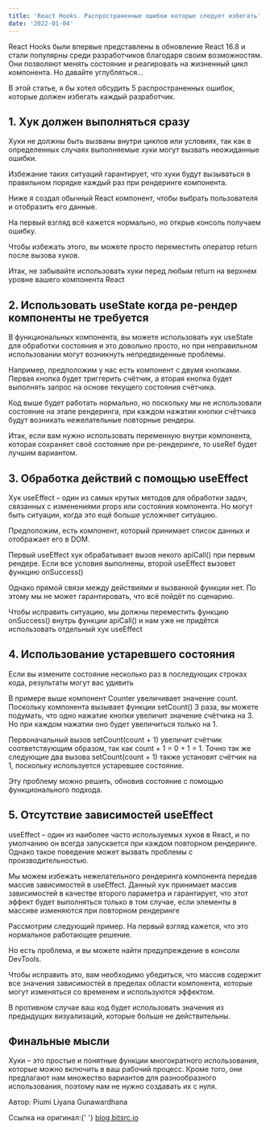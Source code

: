 ```yaml
---
title: 'React Hooks. Распространенные ошибки которые следует избегать'
date: '2022-01-04'
---
```



<p>
  React Hooks были впервые представлены в обновление React 16.8 и стали популярны среди
  разработчиков благодаря своим возможностям. Они позволяют менять состояние и реагировать
  на жизненный цикл компонента. Но давайте углубляться…
</p>

<p className="mt-8">
  В этой статье, я бы хотел обсудить 5 распространенных ошибок, которые должен избегать
  каждый разработчик.
</p>

<h2 class="mt-8 mb-8 font-bold text-4xl text-sky-600">1. Хук должен выполняться сразу</h2>

<p class="mt-8 mb-8">
  Хуки не должны быть вызваны внутри циклов или условиях, так как в определенных случаях
  выполняемые хуки могут вызвать неожиданные ошибки.
</p>

<p class="mt-8 mb-8">
  Избежание таких ситуаций гарантирует, что хуки будут вызываться в правильном порядке
  каждый раз при рендеринге компонента.
</p>

<p class="mt-8 mb-8">
  Ниже я создал обычный React компонент, чтобы выбрать пользователя и отобразить его
  данные.
</p>

<div>
  <Gist id="e5fc194641b2fc8a031a07b38fedea99" />
</div>

<p class="mt-8 mb-8">
  На первый взгляд всё кажется нормально, но открыв консоль получаем ошибку.
</p>

<p class="mt-8 mb-8">
  Чтобы избежать этого, вы можете просто переместить оператор return после вызова хуков.
</p>

<p class="mt-8 mb-8">
  Итак, не забывайте использовать хуки перед любым return на верхнем уровне вашего
  компонента React
</p>

<div>
  <Gist id="1320a01b4350988f5823b833f1f6dd8a" />
</div>

<h2 class="mt-8 mb-8 font-bold text-4xl text-sky-600">
  2. Использовать useState когда ре-рендер компоненты не требуется
</h2>

<p class="mt-8 mb-8">
  В функциональных компонента, вы можете использовать хук useState для обработки состояния
  и это довольно просто, но при неправильном использовании могут возникнуть непредвиденные
  проблемы.
</p>

<p class="mt-8 mb-8">
  Например, предположим у нас есть компонент с двумя кнопками. Первая кнопка будет
  триггерить счётчик, а вторая кнопка будет выполнять запрос на основе текущего состояния
  счётчика.
</p>

<div>
  <Gist id="f8732b86bb2f61dcb53ba9558af03f00" />
</div>

<p class="mt-8 mb-8">
  Код выше будет работать нормально, но поскольку мы не использовали состояние на этапе
  рендеринга, при каждом нажатии кнопки счётчика будут возникать нежелательные повторные
  рендеры.
</p>

<p class="mt-8 mb-8">
  Итак, если вам нужно использовать переменную внутри компонента, которая сохраняет своё
  состояние при ре-рендеринге, то useRef будет лучшим вариантом.
</p>

<div>
  <Gist id="7c809f65154a06b11dc7e8a4bf4c3853" />
</div>

<h2 class="mt-8 mb-8 font-bold text-4xl text-sky-600">
  3. Обработка действий с помощью useEffect
</h2>

<p class="mt-8 mb-8">
  Хук useEffect – один из самых крутых методов для обработки задач, связанных с
  изменениями props или состояния компонента. Но могут быть ситуации, когда это ещё больше
  усложняет ситуацию.
</p>

<p class="mt-8 mb-8">
  Предположим, есть компонент, который принимает список данных и отображает его в DOM.
</p>

<div>
  <Gist id="f9b63ec7d7e768bf264ecfc030ff78d0" />
</div>

<p class="mt-8 mb-8">
  Первый useEffect хук обрабатывает вызов некого apiCall() при первым рендере. Если все
  условия выполнены, второй useEffect вызовет функцию onSuccess()
</p>

<p class="mt-8 mb-8">
  Однако прямой связи между действиями и вызванной функции нет. По этому мы не может
  гарантировать, что всё пойдёт по сценарию.
</p>

<p class="mt-8 mb-8">
  Чтобы исправить ситуацию, мы должны переместить функцию onSuccess() внутрь функции
  apiCall() и нам уже не придётся использовать отдельный хук useEffect
</p>

<div>
  <Gist id="ee60972364f0d9059a0d43829ea3dd9d" />
</div>

<h2 class="mt-8 mb-8 font-bold text-4xl text-sky-600">
  4. Использование устаревшего состояния
</h2>

<p class="mt-8 mb-8">
  Если вы измените состояние несколько раз в последующих строках кода, результаты могут
  вас удивить
</p>

<div>
  <Gist id="144e6b46c15a3f15fe6aeafc980d214b" />
</div>

<p class="mt-8 mb-8">
  В примере выше компонент Counter увеличивает значение count. Поскольку компонента
  вызывает функции setCount() 3 раза, вы можете подумать, что одно нажатие кнопки увеличит
  значение счётчика на 3. Но при каждом нажатии оно будет увеличиться только на 1.
</p>

<p class="mt-8 mb-8">
  Первоначальный вызов setCount(count + 1) увеличит счётчик соответствующим образом, так
  как count + 1 = 0 + 1 = 1. Точно так же следующие два вызова setCount(count + 1) также
  установят счётчик на 1, поскольку используется устаревшее состояние.
</p>

<p class="mt-8 mb-8">
  Эту проблему можно решить, обновив состояние с помощью функционального подхода.
</p>

<div>
  <Gist id="b31cc8c1e34f19065a96a52e4ed9f49e" />
</div>

<h2 class="mt-8 mb-8 font-bold text-4xl text-sky-600">
  5. Отсутствие зависимостей useEffect
</h2>

<p class="mt-8 mb-8">
  useEffect – один из наиболее часто используемых хуков в React, и по умолчанию он всегда
  запускается при каждом повторном рендеринге. Однако такое поведение может вызвать
  проблемы с производительностью.
</p>

<p class="mt-8 mb-8">
  Мы можем избежать нежелательного рендеринга компонента передав массив зависимостей в
  useEffect. Данный хук принимает массив зависимостей в качестве второго параметра и
  гарантирует, что этот эффект будет выполняться только в том случае, если элементы в
  массиве изменяются при повторном рендеринге
</p>

<div>
  <Gist id="2d57fb65eca83e80f300281598e17172" />
</div>

<p class="mt-8 mb-8">
  Рассмотрим следующий пример. На первый взгляд кажется, что это нормальное работающее
  решение.
</p>

<div>
  <Gist id="16ff34222ae3002a8dfcc6a23c1b04a6" />
</div>

<p class="mt-8 mb-8">
  Но есть проблема, и вы можете найти предупреждение в консоли DevTools.
</p>

<p class="mt-8 mb-8">
  Чтобы исправить это, вам необходимо убедиться, что массив содержит все значения
  зависимостей в пределах области компонента, которые могут изменяться со временем и
  используются эффектом.
</p>

<p class="mt-8 mb-8">
  В противном случае ваш код будет использовать значения из предыдущих визуализаций,
  которые больше не действительны.
</p>

<div>
  <Gist id="50083638f8d46636da47641f49d6775e" />
</div>

<h2 class="mt-8 mb-8 font-bold text-4xl text-sky-600">Финальные мысли</h2>

<p class="mt-8 mb-8">
  Хуки – это простые и понятные функции многократного использования, которые можно
  включить в ваш рабочий процесс. Кроме того, они предлагают нам множество вариантов для
  разнообразного использования, поэтому нам не нужно создавать их с нуля.
</p>

<p class="mt-8 mb-8 ">
  Автор: <span className="text-sky-600">Piumi Liyana Gunawardhana</span>
</p>
<div>
  Ссылка на оригинал:{' '}
  <a
    className="text-sky-600"
    href="https://blog.bitsrc.io/common-react-hooks-mistakes-every-developer-should-avoid-defd47d09d8c"
    target="_blank">
    blog.bitsrc.io
  </a>
</div>
